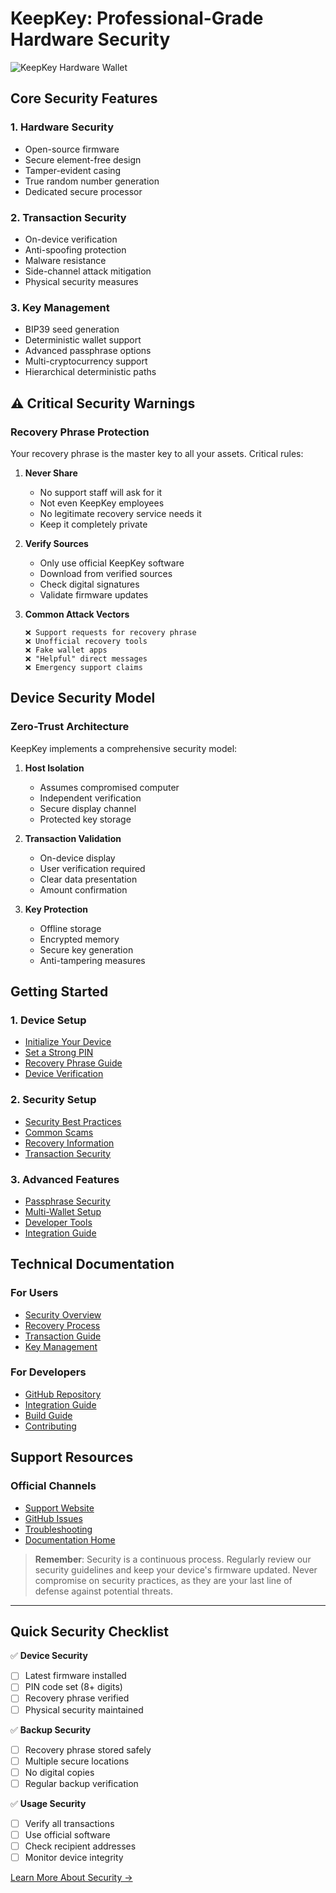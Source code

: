 # KeepKey: Professional-Grade Hardware Security

![KeepKey Hardware Wallet](/kk.gif)

## Core Security Features

### 1. Hardware Security
- Open-source firmware
- Secure element-free design
- Tamper-evident casing
- True random number generation
- Dedicated secure processor

### 2. Transaction Security
- On-device verification
- Anti-spoofing protection
- Malware resistance
- Side-channel attack mitigation
- Physical security measures

### 3. Key Management
- BIP39 seed generation
- Deterministic wallet support
- Advanced passphrase options
- Multi-cryptocurrency support
- Hierarchical deterministic paths

## ⚠️ Critical Security Warnings

### Recovery Phrase Protection

Your recovery phrase is the master key to all your assets. Critical rules:

1. **Never Share**
   - No support staff will ask for it
   - Not even KeepKey employees
   - No legitimate recovery service needs it
   - Keep it completely private

2. **Verify Sources**
   - Only use official KeepKey software
   - Download from verified sources
   - Check digital signatures
   - Validate firmware updates

3. **Common Attack Vectors**
   ```
   ❌ Support requests for recovery phrase
   ❌ Unofficial recovery tools
   ❌ Fake wallet apps
   ❌ "Helpful" direct messages
   ❌ Emergency support claims
   ```

## Device Security Model

### Zero-Trust Architecture

KeepKey implements a comprehensive security model:

1. **Host Isolation**
   - Assumes compromised computer
   - Independent verification
   - Secure display channel
   - Protected key storage

2. **Transaction Validation**
   - On-device display
   - User verification required
   - Clear data presentation
   - Amount confirmation

3. **Key Protection**
   - Offline storage
   - Encrypted memory
   - Secure key generation
   - Anti-tampering measures

## Getting Started

### 1. Device Setup
- [Initialize Your Device](/setup)
- [Set a Strong PIN](/setup/Pin)
- [Recovery Phrase Guide](/learn/recovery/bip39)
- [Device Verification](/setup)

### 2. Security Setup
- [Security Best Practices](/learn/security/Myths)
- [Common Scams](/learn/scams)
- [Recovery Information](/learn/recovery)
- [Transaction Security](/learn/security)

### 3. Advanced Features
- [Passphrase Security](/learn/security/Myths#passphrase-protection)
- [Multi-Wallet Setup](/learn/security/Myths#advanced-features)
- [Developer Tools](/developers)
- [Integration Guide](/learn/Integrations)

## Technical Documentation

### For Users
- [Security Overview](/learn/security/Myths)
- [Recovery Process](/learn/recovery/bip39)
- [Transaction Guide](/learn/security)
- [Key Management](/learn/security/Myths#key-management)

### For Developers
- [GitHub Repository](https://github.com/keepkey/keepkey-firmware)
- [Integration Guide](/learn/Integrations)
- [Build Guide](/developers)
- [Contributing](/developers)

## Support Resources

### Official Channels
- [Support Website](https://keepkey.com/support)
- [GitHub Issues](https://github.com/keepkey/keepkey-firmware/issues)
- [Troubleshooting](/support/troubleshoot)
- [Documentation Home](/)

> **Remember**: Security is a continuous process. Regularly review our security guidelines and keep your device's firmware updated. Never compromise on security practices, as they are your last line of defense against potential threats.

---

## Quick Security Checklist

✅ **Device Security**
- [ ] Latest firmware installed
- [ ] PIN code set (8+ digits)
- [ ] Recovery phrase verified
- [ ] Physical security maintained

✅ **Backup Security**
- [ ] Recovery phrase stored safely
- [ ] Multiple secure locations
- [ ] No digital copies
- [ ] Regular backup verification

✅ **Usage Security**
- [ ] Verify all transactions
- [ ] Use official software
- [ ] Check recipient addresses
- [ ] Monitor device integrity

[Learn More About Security →](/learn/security/Myths)

